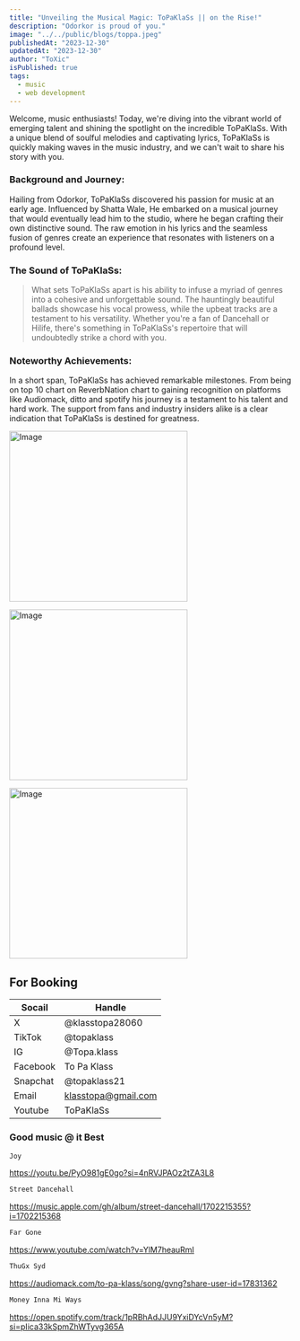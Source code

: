 ```yaml
---
title: "Unveiling the Musical Magic: ToPaKlaSs || on the Rise!"
description: "Odorkor is proud of you."
image: "../../public/blogs/toppa.jpeg"
publishedAt: "2023-12-30"
updatedAt: "2023-12-30"
author: "ToXic"
isPublished: true
tags:
  - music
  - web development
---
```


Welcome, music enthusiasts! Today, we're diving into the vibrant world of emerging talent and shining the spotlight on the incredible ToPaKlaSs. With a unique blend of soulful melodies and captivating lyrics, ToPaKlaSs is quickly making waves in the music industry, and we can't wait to share his story with you.

### Background and Journey:

Hailing from Odorkor, ToPaKlaSs discovered his passion for music at an early age. Influenced by Shatta Wale, He embarked on a musical journey that would eventually lead him to the studio, where he began crafting their own distinctive sound. The raw emotion in his lyrics and the seamless fusion of genres create an experience that resonates with listeners on a profound level.

### The Sound of ToPaKlaSs:

> What sets ToPaKlaSs apart is his ability to infuse a myriad of genres into a cohesive and unforgettable sound. The hauntingly beautiful ballads showcase his vocal prowess, while the upbeat tracks are a testament to his versatility. Whether you're a fan of Dancehall or Hilife, there's something in ToPaKlaSs's repertoire that will undoubtedly strike a chord with you.

### Noteworthy Achievements:

In a short span, ToPaKlaSs has achieved remarkable milestones. From being on top 10 chart on ReverbNation chart to gaining recognition on platforms like Audiomack, ditto and spotify his journey is a testament to his talent and hard work. The support from fans and industry insiders alike is a clear indication that ToPaKlaSs is destined for greatness.

<Image
  src="/blogs/t3.jpeg"
  width="318"
  height="304"
  alt="Image"
  sizes="100vw"
/>

<Image
  src="/blogs/t1.jpeg"
  width="318"
  height="304"
  alt="Image"
  sizes="100vw"
/>

<Image
  src="/blogs/t2.jpeg"
  width="318"
  height="304"
  alt="Image"
  sizes="100vw"
/>

## For Booking

| Socail   | Handle              |
| -------- | ------------------- |
| X        | @klasstopa28060     |
| TikTok   | @topaklass          |
| IG       | @Topa.klass         |
| Facebook | To Pa Klass         |
| Snapchat | @topaklass21        |
| Email    | klasstopa@gmail.com |
| Youtube  | ToPaKlaSs           |

### Good music @ it Best

```html showLineNumbers{1-3, 4} /carrot/ /science/ title="Song"
Joy
```

https://youtu.be/PyO981gE0go?si=4nRVJPAOz2tZA3L8

```html showLineNumbers{2} /carrot/ /science/ title="Song"
Street Dancehall
```

https://music.apple.com/gh/album/street-dancehall/1702215355?i=1702215368

```html showLineNumbers{3} /carrot/ /science/ title="Song"
Far Gone
```

https://www.youtube.com/watch?v=YlM7heauRmI

```html showLineNumbers{4} /carrot/ /science/ title="Song"
ThuGx Syd
```

https://audiomack.com/to-pa-klass/song/gvng?share-user-id=17831362

```html showLineNumbers{5} /carrot/ /science/ title="Song"
Money Inna Mi Ways
```

https://open.spotify.com/track/1pRBhAdJJU9YxiDYcVn5yM?si=pIica33kSpmZhWTyvg365A
